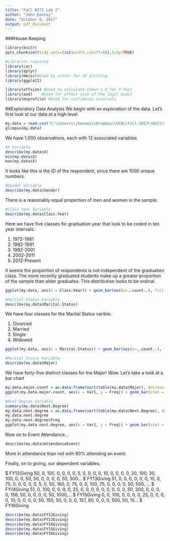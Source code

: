 ```yaml
---
title: "Fall W271 Lab 2"
author: "John Kenney"
date: "October 9, 2017"
output: pdf_document
---
```



###House Keeping
```r
library(knitr)
opts_chunk$set(tidy.opts=list(width.cutoff=60),tidy=TRUE)

#Libraries required 
library(car)
library(dplyr)
library(Hmisc)#Used by author for 3D plotting
library(ggplot2)

library(effsize) #Used to calculate Cohen's D for T-Test
library(aod)    #Used for effect size of the logit model
library(mcprofile) #Used for confidence intervals
```

##Exploratory Data Analysis
We begin with an exploration of the data. Let's first look at our data at a high level.

```r
my.data = read.csv("C:\\Users\\jkenney\\Dropbox\\UCB\\Fall 2017\\W271\\Labs\\Lab 2\\lab2data.csv", header = TRUE)
glimpse(my.data)
```

We have 1,000 observations, each with 12 associated variables.

```r
#X Variable
describe(my.data$X)
min(my.data$X)
max(my.data$X)
```

It looks like this is the ID of the respondent, since there are 1000 unique numbers.

```r
#Gender Variable
describe(my.data$Gender)
```

There is a reasonably equal proportion of men and women in the sample.

```r
#Class Year Variable
describe(my.data$Class.Year)
```

Here we have five classes for graduation year that look to be coded in ten year intervals: 

1. 1972-1981
2. 1982-1991
3. 1992-2001
4. 2002-2011
5. 2012-Present

It seems the proportion of respondents is not independent of the graduation class.  The more recently graduated students make up a greater proportion of the sample than older graduates.  This distribution looks to be ordinal.

```r
ggplot(my.data, aes(x = Class.Year)) + geom_bar(aes(y=..count..), fill = "#1268AE", colour = "black")+ ggtitle("Graduation Decade") + theme(plot.title = element_text(lineheight = 1, face = "bold"))
```

```r
#Marital Status Variable
describe(my.data$Marital.Status)
```

We have four classes for the Marital Status varible:

1. Divorced
2. Married
3. Single
4. Widowed

```r
ggplot(my.data, aes(x = Marital.Status)) + geom_bar(aes(y=..count..), fill = "#1268AE", colour = "black")+ ggtitle("Graduation Decade") + theme(plot.title = element_text(lineheight = 1, face = "bold"))
```
```r
#Marital Status Variable
describe(my.data$Major)
```

We have forty-five distinct classes for the Major!  Wow.  Let's take a look at a bar chart

```r
my.data.major.count = as.data.frame(sort(table(my.data$Major), decreasing = TRUE)[1:20])
ggplot(my.data.major.count, aes(x = Var1, y = Freq)) + geom_bar(stat = "identity", fill = "#1268AE", colour = "black")+ ggtitle("Top 20 Majors") + theme(plot.title = element_text(lineheight = 1, face = "bold")) + theme(axis.text.x = element_text(angle = 90, hjust = 1)) + xlab("Major") + ylab("Count")
```


```r
#Next Degree Variable
summary(my.data$Next.Degree)
my.data.next.degree = as.data.frame(sort(table(my.data$Next.Degree), decreasing = TRUE)[1:20])
my.data.next.degree
my.data.next.degree$Freq
ggplot(my.data.next.degree, aes(x = Var1, y = Freq)) + geom_bar(stat = "identity", fill = "#1268AE", colour = "black")+ ggtitle("Top 20 Next Degrees") + theme(plot.title = element_text(lineheight = 1, face = "bold")) + theme(axis.text.x = element_text(angle = 90, hjust = 1)) + xlab("Degree") + ylab("Count")
```

Now on to Event Attendance...
```r
describe(my.data$AttendenceEvent)
```
More in attendance than not with 60% attending an event.

Finally, on to giving, our dependent variables.

$ FY12Giving      <dbl> 50, 0, 100, 0, 0, 0, 0, 5, 0, 0, 0, 0, 10, 0, 0, 0, 0, 20, 100, 30, 100, 0, 0, 50, 50, 0, 0, 0, 0, 50, 500...
$ FY13Giving      <dbl> 51, 0, 0, 0, 0, 0, 0, 10, 0, 75, 0, 0, 0, 0, 0, 5, 0, 50, 160, 0, 75, 0, 0, 100, 75, 0, 0, 0, 0, 50, 500, ...
$ FY14Giving      <dbl> 51, 0, 100, 0, 0, 0, 0, 25, 0, 0, 0, 0, 0, 0, 0, 0, 0, 50, 200, 0, 0, 0, 0, 156, 50, 0, 0, 0, 0, 50, 1000,...
$ FY15Giving      <dbl> 0, 0, 100, 0, 0, 0, 0, 25, 0, 0, 0, 0, 10, 0, 0, 0, 0, 50, 150, 50, 0, 0, 0, 157, 80, 0, 0, 0, 500, 50, 15...
$ FY16Giving
```r
describe(my.data$FY12Giving)
describe(my.data$FY13Giving)
describe(my.data$FY14Giving)
describe(my.data$FY15Giving)
describe(my.data$FY16Giving)
```

```r

```

```r

```

```r

```

```r

```

